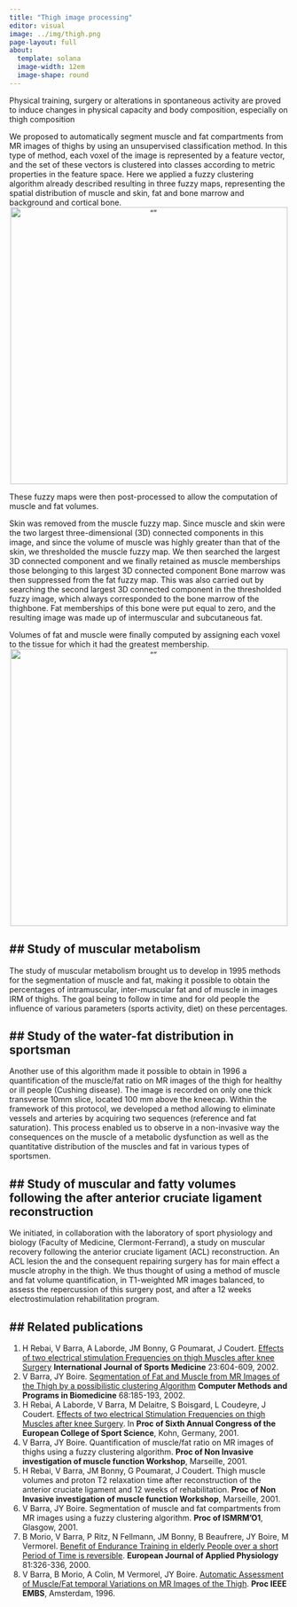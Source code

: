 ```yaml
---
title: "Thigh image processing"
editor: visual
image: ../img/thigh.png
page-layout: full
about:
  template: solana
  image-width: 12em
  image-shape: round
---
```



Physical training, surgery or alterations in spontaneous activity are proved to induce changes in physical capacity and body composition, especially on thigh composition

We proposed to automatically segment muscle and fat compartments from MR images of thighs by using an unsupervised classification method. In this type of method, each voxel of the image is represented by a feature vector, and the set of these vectors is clustered into classes according to metric properties in the feature space. Here we applied a fuzzy clustering algorithm already described resulting in three fuzzy maps, representing the spatial distribution of muscle and skin, fat and bone marrow and background and cortical bone.
<center>
<img src="../img/thigh1.png" alt= “” width="500" >
</center>
These fuzzy maps were then post-processed to allow the computation of muscle and fat volumes.

Skin was removed from the muscle fuzzy map. Since muscle and skin were the two largest three-dimensional (3D) connected components in this image, and since the volume of muscle was highly greater than that of the skin, we thresholded the muscle fuzzy map. We then searched the largest 3D connected component and we finally retained as muscle memberships those belonging to this largest 3D connected component Bone marrow was then suppressed from the fat fuzzy map. This was also carried out by searching the second largest 3D connected component in the thresholded fuzzy image, which always corresponded to the bone marrow of the thighbone. Fat memberships of this bone were put equal to zero, and the resulting image was made up of intermuscular and subcutaneous fat.

Volumes of fat and muscle were finally computed by assigning each voxel to the tissue for which it had the greatest membership.
<center>
<img src="../img/thigh2.png" alt= “” width="500" >
</center>



## Study of muscular metabolism
---

The study of muscular metabolism brought us to develop in 1995 methods for the segmentation of muscle and fat, making it possible to obtain the percentages of intramuscular, inter-muscular fat and of muscle in images IRM of thighs. The goal being to follow in time and for old people the influence of various parameters (sports activity, diet) on these percentages.

## Study of the water-fat distribution in sportsman
---

Another use of this algorithm made it possible to obtain in 1996 a quantification of the muscle/fat ratio on MR images of the thigh for healthy or ill people (Cushing disease). The image is recorded on only one thick transverse 10mm slice, located 100 mm above the kneecap. Within the framework of this protocol, we developed a method allowing to eliminate vessels and arteries by acquiring two sequences (reference and fat saturation). This process enabled us to observe in a non-invasive way the consequences on the muscle of a metabolic dysfunction as well as the quantitative distribution of the muscles and fat in various types of sportsmen.


## Study of muscular and fatty volumes following the after anterior cruciate ligament reconstruction
---

We initiated, in collaboration with the laboratory of sport physiology and biology (Faculty of Medicine, Clermont-Ferrand), a study on muscular recovery following the anterior cruciate ligament (ACL) reconstruction. An ACL lesion the and the consequent repairing surgery has for main effect a muscle atrophy in the thigh. We thus thought of using a method of muscle and fat volume quantification, in T1-weighted MR images balanced, to assess the repercussion of this surgery post, and after a 12 weeks electrostimulation rehabilitation program.

## Related publications
---

1. H Rebai, V Barra, A Laborde, JM Bonny, G Poumarat, J Coudert. <a href="https://www.ncbi.nlm.nih.gov/pubmed/12439778" target="_blank">Effects of two electrical stimulation Frequencies on thigh Muscles after knee Surgery</a> **International Journal of Sports Medicine** 23:604-609, 2002.
2. V Barra, JY Boire. <a href="http://www.sciencedirect.com/science/article/pii/S0169260701001729" target="_blank">Segmentation of Fat and Muscle from MR Images of the Thigh by a possibilistic clustering Algorithm</a> **Computer Methods and Programs in Biomedicine** 68:185-193, 2002.
3. H Rebai, A Laborde, V Barra, M Delaitre, S Boisgard, L Coudeyre, J Coudert. <a href="https://pubmed.ncbi.nlm.nih.gov/12439778/" target="_blank">Effects of two electrical Stimulation Frequencies on thigh Muscles after knee Surgery</a>. In **Proc of Sixth Annual Congress of the European College of Sport Science**, Kohn, Germany, 2001.
4. V Barra, JY Boire. Quantification of muscle/fat ratio on MR images of thighs using a fuzzy clustering algorithm. **Proc of Non Invasive investigation of muscle function Workshop**, Marseille, 2001.
5. H Rebai, V Barra, JM Bonny, G Poumarat, J Coudert. Thigh muscle volumes and proton T2 relaxation time after reconstruction of the anterior cruciate ligament and 12 weeks of rehabilitation. **Proc of Non Invasive investigation of muscle function Workshop**, Marseille, 2001.
6. V Barra, JY Boire. Segmentation of muscle and fat compartments from MR images using a fuzzy clustering algorithm. **Proc of ISMRM’O1**, Glasgow, 2001.
7. B Morio, V Barra, P Ritz, N Fellmann, JM Bonny, B Beaufrere, JY Boire, M Vermorel. <a href="https://link.springer.com/article/10.1007/s004210050051" target="_blank">Benefit of Endurance Training in elderly People over a short Period of Time is reversible</a>. **European Journal of Applied Physiology** 81:326-336, 2000.
8. V Barra, B Morio, A Colin, M Vermorel, JY Boire. <a href="https://ieeexplore.ieee.org/document/652725" target="_blank">Automatic Assessment of Muscle/Fat temporal Variations on MR Images of the Thigh</a>. **Proc IEEE EMBS**, Amsterdam, 1996.


